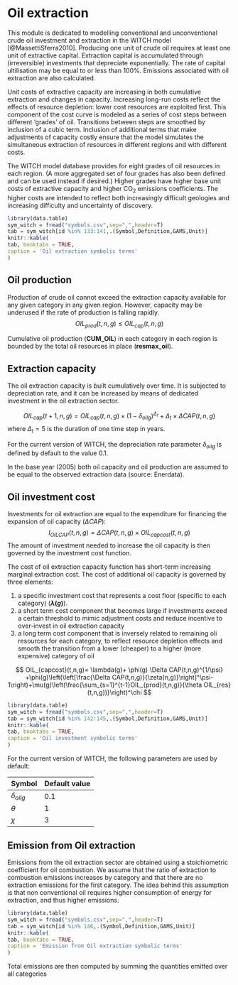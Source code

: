 # Oil extraction

This module is dedicated to modelling conventional and unconventional crude oil investment and extraction in the WITCH model [@MassettiSferra2010]. Producing one unit of crude oil requires at least one unit of extractive capital. Extraction capital is accumulated through (irreversible) investments that depreciate exponentially. The rate of capital ultilisation may be equal to or less than 100%. Emissions associated with oil extraction are also calculated. 

Unit costs of extractive capacity are increasing in both cumulative extraction and changes in capacity. Increasing long-run costs reflect the effects of resource depletion: lower cost resources are exploited first. This component of the cost curve is modeled as a series of cost steps between different 'grades' of oil. Transitions between steps are smoothed by inclusion of a cubic term. Inclusion of additional terms that make adjustments of capacity costly ensure that the model simulates the simultaneous extraction of resources in different regions and with different costs. 

The WITCH model database provides for eight grades of oil resources in each region. (A more aggregated set of four grades has also been defined and can be used instead if desired.) Higher grades have higher base unit costs of extractive capacity and higher CO~2~ emissions coefficients. The higher costs are intended to reflect both increasingly difficult geologies and increasing difficulty and uncertainty of discovery. 

```r
library(data.table)
sym_witch = fread("symbols.csv",sep=",",header=T)
tab = sym_witch[id %in% 133:141,.(Symbol,Definition,GAMS,Unit)]
knitr::kable(
tab, booktabs = TRUE,
caption = 'Oil extraction symbolic terms'
)
```

## Oil production

    
Production of crude oil cannot exceed the extraction capacity available for any given category in any given region. However, capacity may be underused if the rate of production is falling rapidly.
$$
OIL_{prod}(t,n,g)\leq OIL_{cap}(t,n,g)
$$ 

Cumulative oil production (**CUM_OIL**) in each category in each region is bounded by the total oil resources in place (**resmax_oil**).

## Extraction capacity

The oil extraction capacity is built cumulatively over time. It is subjected to depreciation rate, and it can be increased by means of dedicated investment in the oil extraction sector. 

$$
   OIL_{cap}(t+1,n,g) =OIL_{cap}(t,n,g) \times (1-\delta_{oilg})^{\Delta_t} +{\Delta_t}\times \Delta CAP(t,n,g)
$$
where $\Delta_{\text{t}}=5$ is the duration of one time step in years.

For the current version of WITCH, the depreciation rate parameter  $\delta_{oilg}$ is defined by default to the value 0.1.

In the base year (2005) both oil capacity and oil production are assumed to be equal to the observed extraction data 
(source: Enerdata).

## Oil investment cost

Investments for oil extraction are equal to the expenditure for financing the expansion of oil capacity ($\Delta CAP$):
$$
   I_{OILCAP}(t,n,g)= \Delta CAP(t,n,g) \times  OIL_{capcost}(t,n,g)
$$
The amount of investment needed to increase the oil capacity is then governed by the investment cost function.

The cost of oil extraction capacity function has short-term increasing marginal extraction cost. The cost of additional oil capacity is governed by three elements:

 1.  a specific investment cost that represents a cost floor (specific to each category) (**$\lambda(g)$**). 
 2.  a short term cost component that becomes large if investments exceed a certain threshold to mimic adjustment costs and reduce incentive to over-invest in oil extraction capacity
 3.  a long term cost component that is inversely related to remaining oli resources for each category, to reflect resource depletion effects and smooth the transition from a lower (cheaper) to a higher (more expensive) category of oil

$$
   OIL_{capcost}(t,n,g)= \lambda(g)+ \phi(g) \Delta CAP(t,n,g)^{1/\psi}   +\phi(g)\left(\left[\frac{\Delta CAP(t,n,g)}{\zeta(n,g)}\right]^\psi-1\right)+\mu(g)\left(\frac{\sum_{s=1}^{t-1}OIL_{prod}(t,n,g)}{\theta OIL_{res}(t,n,g))}\right)^\chi 
$$


```r
library(data.table)
sym_witch = fread("symbols.csv",sep=",",header=T)
tab = sym_witch[id %in% 142:145,.(Symbol,Definition,GAMS,Unit)]
knitr::kable(
tab, booktabs = TRUE,
caption = 'Oil investment symbolic terms'
)
```

For the current version of WITCH, the following parameters are used by default:

 | Symbol          | Default value | 
 | ------          | ------------- | 
 | $\delta_{oilg}$ | 0.1           | 
 | $\theta$        | 1             | 
 | $\chi$          | 3             | 

## Emission from Oil extraction

Emissions from the oil extraction sector are obtained using a stoichiometric coefficient for oil combustion. We assume that the ratio of extraction to combustion emissions increases by category and that there are no extraction emissions for the first category. The idea behind this assumption is that non conventional oil requires higher consumption of energy for extraction, and thus higher emissions. 

```r
library(data.table)
sym_witch = fread("symbols.csv",sep=",",header=T)
tab = sym_witch[id %in% 146,.(Symbol,Definition,GAMS,Unit)]
knitr::kable(
tab, booktabs = TRUE,
caption = 'Emission from Oil extraction symbolic terms'
)
```

Total emissions are then computed by summing the quantities emitted over all categories


